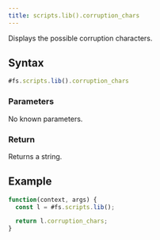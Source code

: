 ```yaml
---
title: scripts.lib().corruption_chars
---
```


Displays the possible corruption characters.

## Syntax

```js
#fs.scripts.lib().corruption_chars
```

### Parameters

No known parameters.

### Return

Returns a string.

## Example

```js
function(context, args) {
  const l = #fs.scripts.lib();

  return l.corruption_chars;
}
```
